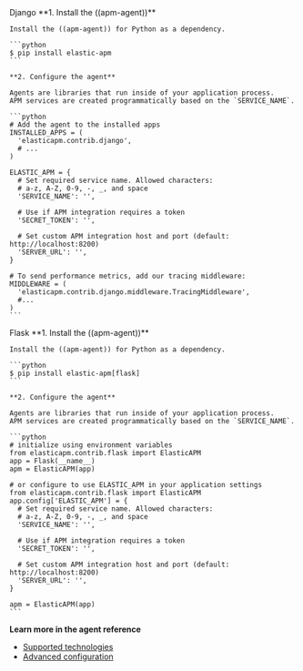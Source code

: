 
<DocDefList>
  <DocDefTerm>Django</DocDefTerm>
  <DocDefDescription>
    **1. Install the ((apm-agent))**

    Install the ((apm-agent)) for Python as a dependency.

    ```python
    $ pip install elastic-apm
    ```

    **2. Configure the agent**

    Agents are libraries that run inside of your application process.
    APM services are created programmatically based on the `SERVICE_NAME`.

    ```python
    # Add the agent to the installed apps
    INSTALLED_APPS = (
      'elasticapm.contrib.django',
      # ...
    )

    ELASTIC_APM = {
      # Set required service name. Allowed characters:
      # a-z, A-Z, 0-9, -, _, and space
      'SERVICE_NAME': '',

      # Use if APM integration requires a token
      'SECRET_TOKEN': '',

      # Set custom APM integration host and port (default: http://localhost:8200)
      'SERVER_URL': '',
    }

    # To send performance metrics, add our tracing middleware:
    MIDDLEWARE = (
      'elasticapm.contrib.django.middleware.TracingMiddleware',
      #...
    )
    ```
  </DocDefDescription>
  <DocDefTerm>Flask</DocDefTerm>
  <DocDefDescription>
    **1. Install the ((apm-agent))**

    Install the ((apm-agent)) for Python as a dependency.

    ```python
    $ pip install elastic-apm[flask]
    ```

    **2. Configure the agent**

    Agents are libraries that run inside of your application process.
    APM services are created programmatically based on the `SERVICE_NAME`.

    ```python
    # initialize using environment variables
    from elasticapm.contrib.flask import ElasticAPM
    app = Flask(__name__)
    apm = ElasticAPM(app)

    # or configure to use ELASTIC_APM in your application settings
    from elasticapm.contrib.flask import ElasticAPM
    app.config['ELASTIC_APM'] = {
      # Set required service name. Allowed characters:
      # a-z, A-Z, 0-9, -, _, and space
      'SERVICE_NAME': '',

      # Use if APM integration requires a token
      'SECRET_TOKEN': '',

      # Set custom APM integration host and port (default: http://localhost:8200)
      'SERVER_URL': '',
    }

    apm = ElasticAPM(app)
    ```
  </DocDefDescription>
</DocDefList>

**Learn more in the agent reference**

* [Supported technologies](((apm-py-ref-v))/supported-technologies.html)
* [Advanced configuration](((apm-py-ref-v))/configuration.html)
